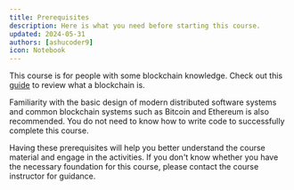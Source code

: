 ```yaml
---
title: Prerequisites
description: Here is what you need before starting this course.
updated: 2024-05-31
authors: [ashucoder9]
icon: Notebook
---
```


This course is for people with some blockchain knowledge. Check out this [guide](/guide/what-is-a-blockchain) to review what a blockchain is.

Familiarity with the basic design of modern distributed software systems and common blockchain systems such as Bitcoin and Ethereum is also recommended. You do not need to know how to write code to successfully complete this course.

Having these prerequisites will help you better understand the course material and engage in the activities. If you don't know whether you have the necessary foundation for this course, please contact the course instructor for guidance.
